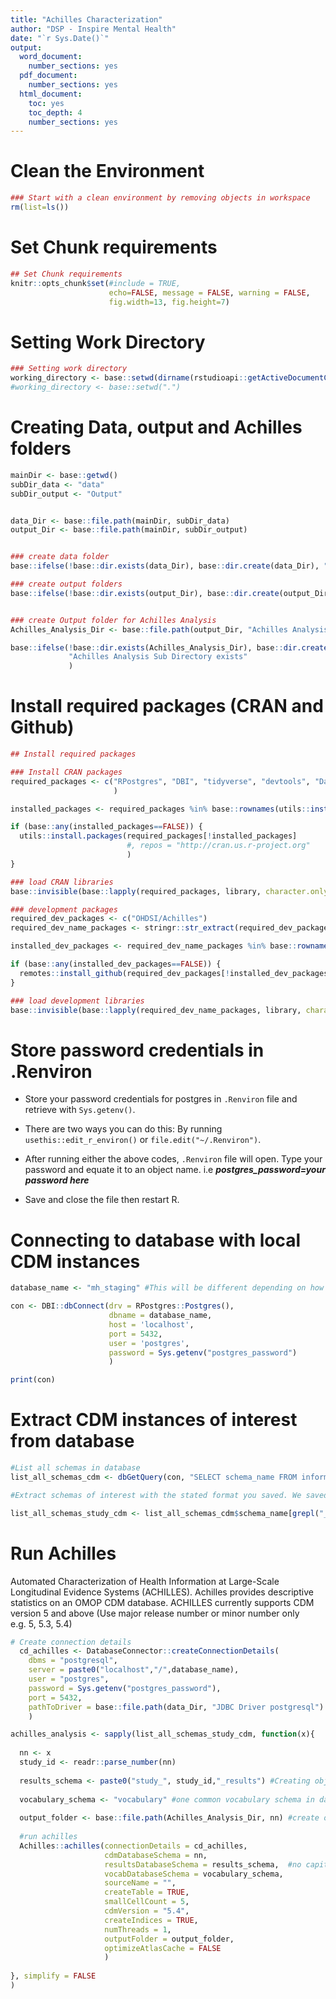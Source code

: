 ```yaml
---
title: "Achilles Characterization"
author: "DSP - Inspire Mental Health"
date: "`r Sys.Date()`"
output:
  word_document: 
    number_sections: yes
  pdf_document:
    number_sections: yes
  html_document:
    toc: yes
    toc_depth: 4
    number_sections: yes
---
```


# Clean the Environment

```r
### Start with a clean environment by removing objects in workspace
rm(list=ls())

```

# Set Chunk requirements

```r

## Set Chunk requirements
knitr::opts_chunk$set(#include = TRUE,
                      echo=FALSE, message = FALSE, warning = FALSE,
                      fig.width=13, fig.height=7)

```

# Setting Work Directory

```r

### Setting work directory
working_directory <- base::setwd(dirname(rstudioapi::getActiveDocumentContext()$path))
#working_directory <- base::setwd(".")

```

# Creating Data, output and Achilles folders

```r

mainDir <- base::getwd()
subDir_data <- "data"
subDir_output <- "Output"


data_Dir <- base::file.path(mainDir, subDir_data)
output_Dir <- base::file.path(mainDir, subDir_output)


### create data folder
base::ifelse(!base::dir.exists(data_Dir), base::dir.create(data_Dir), "Sub Directory exists")

### create output folders
base::ifelse(!base::dir.exists(output_Dir), base::dir.create(output_Dir), "Sub Directory exists")


### create Output folder for Achilles Analysis
Achilles_Analysis_Dir <- base::file.path(output_Dir, "Achilles Analysis")

base::ifelse(!base::dir.exists(Achilles_Analysis_Dir), base::dir.create(Achilles_Analysis_Dir),
             "Achilles Analysis Sub Directory exists"
             )

```

# Install required packages (CRAN and Github)

```r

## Install required packages

### Install CRAN packages
required_packages <- c("RPostgres", "DBI", "tidyverse", "devtools", "DatabaseConnector", "remotes"
                       )

installed_packages <- required_packages %in% base::rownames(utils::installed.packages())

if (base::any(installed_packages==FALSE)) {
  utils::install.packages(required_packages[!installed_packages]
                          #, repos = "http://cran.us.r-project.org"
                          )
}

### load CRAN libraries
base::invisible(base::lapply(required_packages, library, character.only=TRUE))

### development packages
required_dev_packages <- c("OHDSI/Achilles")
required_dev_name_packages <- stringr::str_extract(required_dev_packages, '\\b[^/]+$')

installed_dev_packages <- required_dev_name_packages %in% base::rownames(utils::installed.packages())

if (base::any(installed_dev_packages==FALSE)) {
  remotes::install_github(required_dev_packages[!installed_dev_packages])
} 

### load development libraries
base::invisible(base::lapply(required_dev_name_packages, library, character.only=TRUE))

```


# Store password credentials in .Renviron

- Store your password credentials for postgres in `.Renviron` file and retrieve with `Sys.getenv()`. 

- There are two ways you can do this: By running `usethis::edit_r_environ()` or `file.edit("~/.Renviron")`.

- After running either the above codes, `.Renviron` file will open. Type your password and equate it to an object name. i.e ***postgres_password=your password here***

- Save and close the file then restart R.


# Connecting to database with local CDM instances

```r

database_name <- "mh_staging" #This will be different depending on how you named your database

con <- DBI::dbConnect(drv = RPostgres::Postgres(),
                      dbname = database_name, 
                      host = 'localhost', 
                      port = 5432, 
                      user = 'postgres',
                      password = Sys.getenv("postgres_password")
                      ) 

print(con)

```

# Extract CDM instances of interest from database

```r

#List all schemas in database 
list_all_schemas_cdm <- dbGetQuery(con, "SELECT schema_name FROM information_schema.schemata") #output is df

#Extract schemas of interest with the stated format you saved. We saved ours as this: study_1_cdm, study_2_cdm.....etc

list_all_schemas_study_cdm <- list_all_schemas_cdm$schema_name[grepl("_cdm$", list_all_schemas_cdm$schema_name)]

```

# Run Achilles

Automated Characterization of Health Information at Large-Scale Longitudinal Evidence Systems (ACHILLES). Achilles provides descriptive statistics on an OMOP CDM database. ACHILLES currently supports CDM version 5 and above (Use major release number or minor number only e.g. 5, 5.3, 5.4)

```r

# Create connection details
  cd_achilles <- DatabaseConnector::createConnectionDetails(
    dbms = "postgresql",
    server = paste0("localhost","/",database_name),
    user = "postgres",
    password = Sys.getenv("postgres_password"),
    port = 5432,
    pathToDriver = base::file.path(data_Dir, "JDBC Driver postgresql") #Make sure you put JDBC drivers in data folder
    )

```


```r

achilles_analysis <- sapply(list_all_schemas_study_cdm, function(x){
  
  nn <- x
  study_id <- readr::parse_number(nn)
  
  results_schema <- paste0("study_", study_id,"_results") #Creating object to match results schemas in DB: study_1_results..etc
  
  vocabulary_schema <- "vocabulary" #one common vocabulary schema in database
  
  output_folder <- base::file.path(Achilles_Analysis_Dir, nn) #create output folder for individual studies
  
  #run achilles
  Achilles::achilles(connectionDetails = cd_achilles,
                     cdmDatabaseSchema = nn,
                     resultsDatabaseSchema = results_schema,  #no capital letters- brings issues with postgres
                     vocabDatabaseSchema = vocabulary_schema,
                     sourceName = "",
                     createTable = TRUE,
                     smallCellCount = 5,
                     cdmVersion = "5.4",
                     createIndices = TRUE,
                     numThreads = 1,
                     outputFolder = output_folder,
                     optimizeAtlasCache = FALSE
                     )
  
}, simplify = FALSE
)

```


